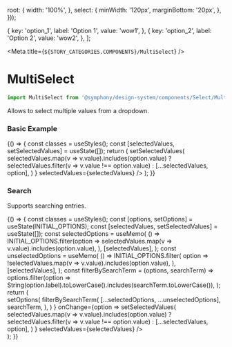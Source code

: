 
  root: {
    width: '100%',
  },
  select: {
    minWidth: '120px',
    marginBottom: '20px',
  },
}));

  {
    key: 'option_1',
    label: 'Option 1',
    value: 'wow1',
  },
  {
    key: 'option_2',
    label: 'Option 2',
    value: 'wow2',
  },
];

<Meta title={`${STORY_CATEGORIES.COMPONENTS}/MultiSelect`} />

# MultiSelect

```js
import MultiSelect from '@symphony/design-system/components/Select/MultiSelect';
```

Allows to select multiple values from a dropdown.

### Basic Example

<Preview>
  <Story name="Basic MultiSelect">
    {() => {
      const classes = useStyles();
      const [selectedValues, setSelectedValues] = useState([]);
      return (
        <MultiSelect
          className={classes.select}
          label="Project"
          options={INITIAL_OPTIONS}
          onChange={option =>
            setSelectedValues(
              selectedValues.map(v => v.value).includes(option.value)
                ? selectedValues.filter(v => v.value !== option.value)
                : [...selectedValues, option],
            )
          }
          selectedValues={selectedValues}
        />
      );
    }}
  </Story>
</Preview>

### Search

Supports searching entries.

<Preview>
  <Story name="MultiSelect with search">
    {() => {
      const classes = useStyles();
      const [options, setOptions] = useState(INITIAL_OPTIONS);
      const [selectedValues, setSelectedValues] = useState([]);
      const selectedOptions = useMemo(
        () =>
          INITIAL_OPTIONS.filter(option =>
            selectedValues.map(v => v.value).includes(option.value),
          ),
        [selectedValues],
      );
      const unselectedOptions = useMemo(
        () =>
          INITIAL_OPTIONS.filter(
            option => !selectedValues.map(v => v.value).includes(option.value),
          ),
        [selectedValues],
      );
      const filterBySearchTerm = (options, searchTerm) =>
        options.filter(option =>
          String(option.label).toLowerCase().includes(searchTerm.toLowerCase()),
        );
      return (
        <div className={classes.root}>
          <MultiSelect
            className={classes.select}
            label="Project"
            options={options}
            searchable={true}
            onOptionsFetchRequested={searchTerm =>
              setOptions(
                filterBySearchTerm(
                  [...selectedOptions, ...unselectedOptions],
                  searchTerm,
                ),
              )
            }
            onChange={option =>
              setSelectedValues(
                selectedValues.map(v => v.value).includes(option.value)
                  ? selectedValues.filter(v => v.value !== option.value)
                  : [...selectedValues, option],
              )
            }
            selectedValues={selectedValues}
          />
        </div>
      );
    }}
  </Story>
</Preview>
